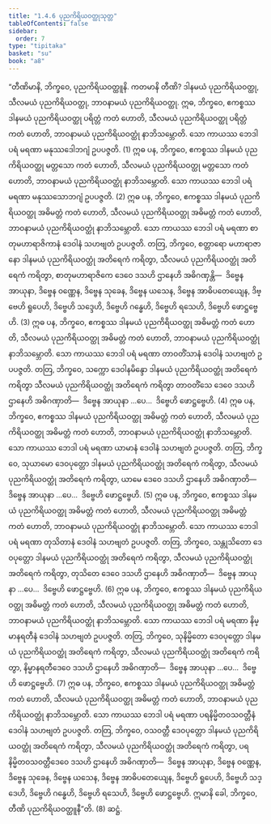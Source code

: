 ```yaml
---
title: "1.4.6 ပုညကိရိယဝတ္ထုသုတ္တ"
tableOfContents: false
sidebar:
  order: 7
type: "tipitaka"
basket: "su"
book: "a8"
---
```



<DynamicBreadcrumb />

<Division number="36" book="a8">

<Paragraph number="345" book="a8">
“တီဏိမာနိ, ဘိက္ခဝေ, ပုညကိရိယဝတ္ထူနိ. ကတမာနိ တီဏိ? ဒါနမယံ ပုညကိရိယဝတ္ထု, သီလမယံ ပုညကိရိယဝတ္ထု, ဘာဝနာမယံ ပုညကိရိယဝတ္ထု.
</Paragraph>

<Paragraph number="346" book="a8">
ဣဓ, ဘိက္ခဝေ, ဧကစ္စဿ ဒါနမယံ ပုညကိရိယဝတ္ထု ပရိတ္တံ ကတံ ဟောတိ, သီလမယံ ပုညကိရိယဝတ္ထု ပရိတ္တံ ကတံ ဟောတိ, ဘာဝနာမယံ ပုညကိရိယဝတ္ထုံ နာဘိသမ္ဘောတိ. သော ကာယဿ ဘေဒါ ပရံ မရဏာ မနုဿဒေါဘဂျံ ဥပပဇ္ဇတိ. (1)
</Paragraph>

<Paragraph number="347" book="a8">
ဣဓ ပန, ဘိက္ခဝေ, ဧကစ္စဿ ဒါနမယံ ပုညကိရိယဝတ္ထု မတ္တသော ကတံ ဟောတိ, သီလမယံ ပုညကိရိယဝတ္ထု မတ္တသော ကတံ ဟောတိ, ဘာဝနာမယံ ပုညကိရိယဝတ္ထုံ နာဘိသမ္ဘောတိ. သော ကာယဿ ဘေဒါ ပရံ မရဏာ မနုဿသောဘဂျံ ဥပပဇ္ဇတိ. (2)
</Paragraph>

<Paragraph number="348" book="a8">
ဣဓ ပန, ဘိက္ခဝေ, ဧကစ္စဿ ဒါနမယံ ပုညကိရိယဝတ္ထု အဓိမတ္တံ ကတံ ဟောတိ, သီလမယံ ပုညကိရိယဝတ္ထု အဓိမတ္တံ ကတံ ဟောတိ, ဘာဝနာမယံ ပုညကိရိယဝတ္ထုံ နာဘိသမ္ဘောတိ. သော ကာယဿ ဘေဒါ ပရံ မရဏာ စာတုမဟာရာဇိကာနံ ဒေဝါနံ သဟဗျတံ ဥပပဇ္ဇတိ. တတြ, ဘိက္ခဝေ, စတ္တာရော မဟာရာဇာနော ဒါနမယံ ပုညကိရိယဝတ္ထုံ အတိရေကံ ကရိတွာ, သီလမယံ ပုညကိရိယဝတ္ထုံ အတိရေကံ ကရိတွာ, စာတုမဟာရာဇိကေ ဒေဝေ ဒသဟိ ဌာနေဟိ အဓိဂဏှန္တိ—  ဒိဗ္ဗေန အာယုနာ, ဒိဗ္ဗေန ဝဏ္ဏေန, ဒိဗ္ဗေန သုခေန, ဒိဗ္ဗေန ယသေန, ဒိဗ္ဗေန အာဓိပတေယျေန, ဒိဗ္ဗေဟိ ရူပေဟိ, ဒိဗ္ဗေဟိ သဒ္ဒေဟိ, ဒိဗ္ဗေဟိ ဂန္ဓေဟိ, ဒိဗ္ဗေဟိ ရသေဟိ, ဒိဗ္ဗေဟိ ဖောဋ္ဌဗ္ဗေဟိ. (3)
</Paragraph>

<Paragraph number="349" book="a8">
ဣဓ ပန, ဘိက္ခဝေ, ဧကစ္စဿ ဒါနမယံ ပုညကိရိယဝတ္ထု အဓိမတ္တံ ကတံ ဟောတိ, သီလမယံ ပုညကိရိယဝတ္ထု အဓိမတ္တံ ကတံ ဟောတိ, ဘာဝနာမယံ ပုညကိရိယဝတ္ထုံ နာဘိသမ္ဘောတိ. သော ကာယဿ ဘေဒါ ပရံ မရဏာ တာဝတိံသာနံ ဒေဝါနံ သဟဗျတံ ဥပပဇ္ဇတိ. တတြ, ဘိက္ခဝေ, သက္ကော ဒေဝါနမိန္ဒော ဒါနမယံ ပုညကိရိယဝတ္ထုံ အတိရေကံ ကရိတွာ သီလမယံ ပုညကိရိယဝတ္ထုံ အတိရေကံ ကရိတွာ တာဝတိံသေ ဒေဝေ ဒသဟိ ဌာနေဟိ အဓိဂဏှာတိ—  ဒိဗ္ဗေန အာယုနာ …ပေ…  ဒိဗ္ဗေဟိ ဖောဋ္ဌဗ္ဗေဟိ. (4)
</Paragraph>

<Paragraph number="350" book="a8">
ဣဓ ပန, ဘိက္ခဝေ, ဧကစ္စဿ ဒါနမယံ ပုညကိရိယဝတ္ထု အဓိမတ္တံ ကတံ ဟောတိ, သီလမယံ ပုညကိရိယဝတ္ထု အဓိမတ္တံ ကတံ ဟောတိ, ဘာဝနာမယံ ပုညကိရိယဝတ္ထုံ နာဘိသမ္ဘောတိ. သော ကာယဿ ဘေဒါ ပရံ မရဏာ ယာမာနံ ဒေဝါနံ သဟဗျတံ ဥပပဇ္ဇတိ. တတြ, ဘိက္ခဝေ, သုယာမော ဒေဝပုတ္တော ဒါနမယံ ပုညကိရိယဝတ္ထုံ အတိရေကံ ကရိတွာ, သီလမယံ ပုညကိရိယဝတ္ထုံ အတိရေကံ ကရိတွာ, ယာမေ ဒေဝေ ဒသဟိ ဌာနေဟိ အဓိဂဏှာတိ—  ဒိဗ္ဗေန အာယုနာ …ပေ…  ဒိဗ္ဗေဟိ ဖောဋ္ဌဗ္ဗေဟိ. (5)
</Paragraph>

<Paragraph number="351" book="a8">
ဣဓ ပန, ဘိက္ခဝေ, ဧကစ္စဿ ဒါနမယံ ပုညကိရိယဝတ္ထု အဓိမတ္တံ ကတံ ဟောတိ, သီလမယံ ပုညကိရိယဝတ္ထု အဓိမတ္တံ ကတံ ဟောတိ, ဘာဝနာမယံ ပုညကိရိယဝတ္ထုံ နာဘိသမ္ဘောတိ. သော ကာယဿ ဘေဒါ ပရံ မရဏာ တုသိတာနံ ဒေဝါနံ သဟဗျတံ ဥပပဇ္ဇတိ. တတြ, ဘိက္ခဝေ, သန္တုသိတော ဒေဝပုတ္တော ဒါနမယံ ပုညကိရိယဝတ္ထုံ အတိရေကံ ကရိတွာ, သီလမယံ ပုညကိရိယဝတ္ထုံ အတိရေကံ ကရိတွာ, တုသိတေ ဒေဝေ ဒသဟိ ဌာနေဟိ အဓိဂဏှာတိ—  ဒိဗ္ဗေန အာယုနာ …ပေ…  ဒိဗ္ဗေဟိ ဖောဋ္ဌဗ္ဗေဟိ. (6)
</Paragraph>

<Paragraph number="352" book="a8">
ဣဓ ပန, ဘိက္ခဝေ, ဧကစ္စဿ ဒါနမယံ ပုညကိရိယဝတ္ထု အဓိမတ္တံ ကတံ ဟောတိ, သီလမယံ ပုညကိရိယဝတ္ထု အဓိမတ္တံ ကတံ ဟောတိ, ဘာဝနာမယံ ပုညကိရိယဝတ္ထုံ နာဘိသမ္ဘောတိ. သော ကာယဿ ဘေဒါ ပရံ မရဏာ နိမ္မာနရတီနံ ဒေဝါနံ သဟဗျတံ ဥပပဇ္ဇတိ. တတြ, ဘိက္ခဝေ, သုနိမ္မိတော ဒေဝပုတ္တော ဒါနမယံ ပုညကိရိယဝတ္ထုံ အတိရေကံ ကရိတွာ, သီလမယံ ပုညကိရိယဝတ္ထုံ အတိရေကံ ကရိတွာ, နိမ္မာနရတီဒေဝေ ဒသဟိ ဌာနေဟိ အဓိဂဏှာတိ—  ဒိဗ္ဗေန အာယုနာ …ပေ…  ဒိဗ္ဗေဟိ ဖောဋ္ဌဗ္ဗေဟိ. (7)
</Paragraph>

<Paragraph number="353" book="a8">
ဣဓ ပန, ဘိက္ခဝေ, ဧကစ္စဿ ဒါနမယံ ပုညကိရိယဝတ္ထု အဓိမတ္တံ ကတံ ဟောတိ, သီလမယံ ပုညကိရိယဝတ္ထု အဓိမတ္တံ ကတံ ဟောတိ, ဘာဝနာမယံ ပုညကိရိယဝတ္ထုံ နာဘိသမ္ဘောတိ. သော ကာယဿ ဘေဒါ ပရံ မရဏာ ပရနိမ္မိတဝသဝတ္တီနံ ဒေဝါနံ သဟဗျတံ ဥပပဇ္ဇတိ. တတြ, ဘိက္ခဝေ, ဝသဝတ္တီ ဒေဝပုတ္တော ဒါနမယံ ပုညကိရိယဝတ္ထုံ အတိရေကံ ကရိတွာ, သီလမယံ ပုညကိရိယဝတ္ထုံ အတိရေကံ ကရိတွာ, ပရနိမ္မိတဝသဝတ္တီဒေဝေ ဒသဟိ ဌာနေဟိ အဓိဂဏှာတိ—  ဒိဗ္ဗေန အာယုနာ, ဒိဗ္ဗေန ဝဏ္ဏေန, ဒိဗ္ဗေန သုခေန, ဒိဗ္ဗေန ယသေန, ဒိဗ္ဗေန အာဓိပတေယျေန, ဒိဗ္ဗေဟိ ရူပေဟိ, ဒိဗ္ဗေဟိ သဒ္ဒေဟိ, ဒိဗ္ဗေဟိ ဂန္ဓေဟိ, ဒိဗ္ဗေဟိ ရသေဟိ, ဒိဗ္ဗေဟိ ဖောဋ္ဌဗ္ဗေဟိ. ဣမာနိ ခေါ, ဘိက္ခဝေ, တီဏိ ပုညကိရိယဝတ္ထူနီ”တိ. (8)

</Paragraph>
</Division>

<Paragraph number="354" type="center" book="a8">
ဆဋ္ဌံ.
</Paragraph>